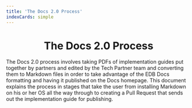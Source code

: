 ```yaml
---
title: 'The Docs 2.0 Process'
indexCards: simple
---
```


<h1 style="text-align: center;">The Docs 2.0 Process</h1>

The Docs 2.0 process involves taking PDFs of implementation guides put together by partners and edited by the Tech Partner team and converting them to Markdown files in order to take advantage of the EDB Docs formatting and having it published on the Docs homepage. This document explains the process in stages that take the user from installing Markdown on his or her OS all the way through to creating a Pull Request that sends out the implementation guide for publishing. 
